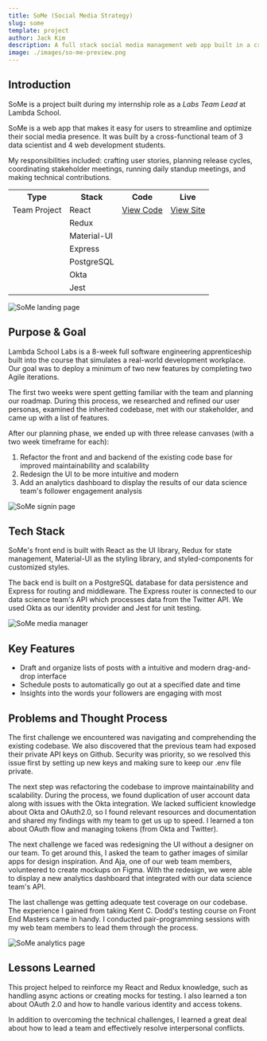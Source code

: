 ```yaml
---
title: SoMe (Social Media Strategy)
slug: some
template: project
author: Jack Kim
description: A full stack social media management web app built in a cross functional team.
image: ./images/so-me-preview.png
---
```


<MDXWrapper>


## Introduction

SoMe is a project built during my internship role as a _Labs Team Lead_
  at Lambda School.

SoMe is a web app that makes it easy for users to streamline and optimize
their social media presence. It was built by a cross-functional team of 3 data
scientist and 4 web development students.

My responsibilities included: crafting user stories, planning release cycles,
coordinating stakeholder meetings, running daily standup meetings, and making
technical contributions.

<table>
  <tbody>
    <tr>
      <th>Type</th>
      <th>Stack</th>
      <th>Code</th>
      <th>Live</th>
    </tr>
    <tr>
      <td>Team Project</td>
      <td>React</td>
      <td>
        <a href="https://github.com/some-labs-24/front-end" target="_blank">
          View Code
        </a>
      </td>
      <td>
        <a href="https://so-me.app" target="_blank">
          View Site
        </a>
      </td>
    </tr>
    <tr>
      <td></td>
      <td>Redux</td>
      <td></td>
      <td></td>
    </tr>
    <tr>
      <td></td>
      <td>Material-UI</td>
      <td></td>
      <td></td>
    </tr>
    <tr>
      <td></td>
      <td>Express</td>
      <td></td>
      <td></td>
    </tr>
    <tr>
      <td></td>
      <td>PostgreSQL</td>
      <td></td>
      <td></td>
    </tr>
    <tr>
      <td></td>
      <td>Okta</td>
      <td></td>
      <td></td>
    </tr>
    <tr>
      <td></td>
      <td>Jest</td>
      <td></td>
      <td></td>
    </tr>
  </tbody>
</table>

<ImageWrapper>


![SoMe landing page](./images/so-me-landing.png)

</ImageWrapper>


## Purpose & Goal

Lambda School Labs is a 8-week full software engineering apprenticeship built
into the course that simulates a real-world development workplace. Our goal
was to deploy a minimum of two new features by completing two Agile
iterations.

The first two weeks were spent getting familiar with the team and planning our
roadmap. During this process, we researched and refined our user personas,
examined the inherited codebase, met with our stakeholder, and came up with a
list of features.

After our planning phase, we ended up with three release canvases (with a two
week timeframe for each):

1. Refactor the front and and backend of the existing code base for improved
    maintainability and scalability
2. Redesign the UI to be more intuitive and modern
3. Add an analytics dashboard to display the results of our data science
    team's follower engagement analysis

<ImageWrapper>


![SoMe signin page](./images/so-me-signin.png)

</ImageWrapper>


## Tech Stack

SoMe's front end is built with React as the UI library, Redux for state
management, Material-UI as the styling library, and styled-components for
customized styles.

The back end is built on a PostgreSQL database for data persistence and
Express for routing and middleware. The Express router is connected to our
data science team's API which processes data from the Twitter API. We used
Okta as our identity provider and Jest for unit testing.

<ImageWrapper>


![SoMe media manager](./images/so-me-media-manager.png)

</ImageWrapper>


## Key Features

- Draft and organize lists of posts with a intuitive and modern drag-and-drop
    interface
- Schedule posts to automatically go out at a specified date and time
- Insights into the words your followers are engaging with most

## Problems and Thought Process

The first challenge we encountered was navigating and comprehending the
existing codebase. We also discovered that the previous team had exposed their
private API keys on Github. Security was priority, so we resolved this issue
first by setting up new keys and making sure to keep our .env file private.

The next step was refactoring the codebase to improve maintainability and
scalability. During the process, we found duplication of user account data
along with issues with the Okta integration. We lacked sufficient knowledge
about Okta and OAuth2.0, so I found relevant resources and documentation and
shared my findings with my team to get us up to speed. I learned a ton about
OAuth flow and managing tokens (from Okta and Twitter).

The next challenge we faced was redesigning the UI without a designer on our
team. To get around this, I asked the team to gather images of similar apps
for design inspiration. And Aja, one of our web team members, volunteered to
create mockups on Figma. With the redesign, we were able to display a new
analytics dashboard that integrated with our data science team's API.

The last challenge was getting adequate test coverage on our codebase. The
experience I gained from taking Kent C. Dodd's testing course on Front End
Masters came in handy. I conducted pair-programming sessions with my web team
members to lead them through the process.

<ImageWrapper>


![SoMe analytics page](./images/so-me-analytics.png)

</ImageWrapper>


## Lessons Learned

This project helped to reinforce my React and Redux knowledge, such as
handling async actions or creating mocks for testing. I also learned a ton
about OAuth 2.0 and how to handle various identity and access tokens.

In addition to overcoming the technical challenges, I learned a great deal
about how to lead a team and effectively resolve interpersonal conflicts.

</MDXWrapper>

